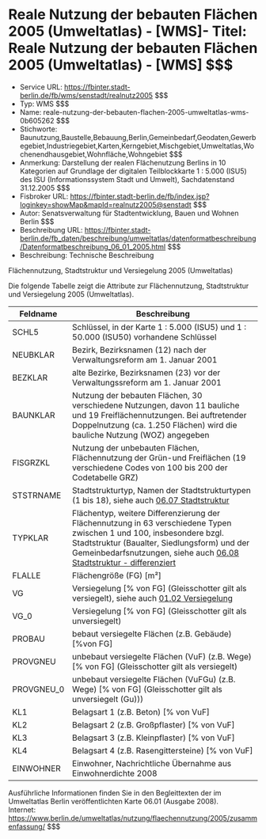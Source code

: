 # Reale Nutzung der bebauten Flächen 2005 (Umweltatlas) - [WMS]- Titel: Reale Nutzung der bebauten Flächen 2005 (Umweltatlas) - [WMS] $$$
- Service URL: https://fbinter.stadt-berlin.de/fb/wms/senstadt/realnutz2005 $$$
- Typ: WMS $$$
- Name: reale-nutzung-der-bebauten-flachen-2005-umweltatlas-wms-0b605262 $$$
- Stichworte: Baunutzung,Baustelle,Bebauung,Berlin,Gemeinbedarf,Geodaten,Gewerbegebiet,Industriegebiet,Karten,Kerngebiet,Mischgebiet,Umweltatlas,Wochenendhausgebiet,Wohnfläche,Wohngebiet $$$
- Anmerkung: Darstellung der realen Flächenutzung Berlins in 10 Kategorien auf Grundlage der digitalen Teilblockkarte 1 : 5.000 (ISU5) des ISU (Informationssystem Stadt und Umwelt), Sachdatenstand 31.12.2005 $$$
- Fisbroker URL: https://fbinter.stadt-berlin.de/fb/index.jsp?loginkey=showMap&mapId=realnutz2005@senstadt $$$
- Autor: Senatsverwaltung für Stadtentwicklung, Bauen und Wohnen Berlin $$$
- Beschreibung URL: https://fbinter.stadt-berlin.de/fb_daten/beschreibung/umweltatlas/datenformatbeschreibung/Datenformatbeschreibung_06_01_2005.html $$$
- Beschreibung: Technische Beschreibung 

Flächennutzung, Stadtstruktur und Versiegelung 2005 (Umweltatlas)

Die folgende Tabelle zeigt die Attribute zur Flächennutzung, Stadtstruktur und Versiegelung 2005 (Umweltatlas).

| **Feldname** | **Beschreibung**                                                                                                                                                                                                                                                                                                                         |
| ------------ | ---------------------------------------------------------------------------------------------------------------------------------------------------------------------------------------------------------------------------------------------------------------------------------------------------------------------------------------- |
| SCHL5        | Schlüssel, in der Karte 1 : 5.000 (ISU5) und 1 : 50.000 (ISU50) vorhandene Schlüssel                                                                                                                                                                                                                                                     |
| NEUBKLAR     | Bezirk, Bezirksnamen (12) nach der Verwaltungsreform am 1\. Januar 2001                                                                                                                                                                                                                                                                  |
| BEZKLAR      | alte Bezirke, Bezirksnamen (23) vor der Verwaltungssreform am 1\. Januar 2001                                                                                                                                                                                                                                                            |
| BAUNKLAR     | Nutzung der bebauten Flächen, 30 verschiedene Nutzungen, davon 11 bauliche und 19 Freiflächennutzungen. Bei auftretender Doppelnutzung (ca. 1.250 Flächen) wird die bauliche Nutzung (WOZ) angegeben                                                                                                                                     |
| FISGRZKL     | Nutzung der unbebauten Flächen, Flächennutzung der Grün-und Freiflächen (19 verschiedene Codes von 100 bis 200 der Codetabelle GRZ)                                                                                                                                                                                                      |
| STSTRNAME    | Stadtstrukturtyp, Namen der Stadtstrukturtypen (1 bis 18), siehe auch [06.07 Stadtstruktur](https://www.berlin.de/umweltatlas/nutzung/stadtstruktur/2005/karten/artikel.1009003.php)                                                                                                                                                     |
| TYPKLAR      | Flächentyp, weitere Differenzierung der Flächennutzung in 63 verschiedene Typen zwischen 1 und 100, insbesondere bzgl. Stadtstruktur (Baualter, Siedlungsform) und der Gemeinbedarfsnutzungen, siehe auch [06.08 Stadtstruktur - differenziert](https://www.berlin.de/umweltatlas/nutzung/stadtstruktur/2005/karten/artikel.1014464.php) |
| FLALLE       | Flächengröße (FG) \[m²\]                                                                                                                                                                                                                                                                                                                 |
| VG           | Versiegelung \[% von FG\] (Gleisschotter gilt als versiegelt), siehe auch [01.02 Versiegelung](https://www.berlin.de/umweltatlas/boden/versiegelung/2005/zusammenfassung/)                                                                                                                                                               |
| VG\_0        | Versiegelung \[% von FG\] (Gleisschotter gilt als unversiegelt)                                                                                                                                                                                                                                                                          |
| PROBAU       | bebaut versiegelte Flächen (z.B. Gebäude) \[%von FG\]                                                                                                                                                                                                                                                                                    |
| PROVGNEU     | unbebaut versiegelte Flächen (VuF) (z.B. Wege) \[% von FG\] (Gleisschotter gilt als versiegelt)                                                                                                                                                                                                                                          |
| PROVGNEU\_0  | unbebaut versiegelte Flächen (VuFGu) (z.B. Wege) \[% von FG\] (Gleisschotter gilt als unversiegelt (Gu)))                                                                                                                                                                                                                                |
| KL1          | Belagsart 1 (z.B. Beton) \[% von VuF\]                                                                                                                                                                                                                                                                                                   |
| KL2          | Belagsart 2 (z.B. Großpflaster) \[% von VuF\]                                                                                                                                                                                                                                                                                            |
| KL3          | Belagsart 3 (z.B. Kleinpflaster) \[% von VuF\]                                                                                                                                                                                                                                                                                           |
| KL4          | Belagsart 4 (z.B. Rasengittersteine) \[% von VuF\]                                                                                                                                                                                                                                                                                       |
| EINWOHNER    | Einwohner, Nachrichtliche Übernahme aus Einwohnerdichte 2008                                                                                                                                                                                                                                                                             |

Ausführliche Informationen finden Sie in den Begleittexten der im Umweltatlas Berlin veröffentlichten Karte 06.01 (Ausgabe 2008).  
Internet: https://www.berlin.de/umweltatlas/nutzung/flaechennutzung/2005/zusammenfassung/ $$$
